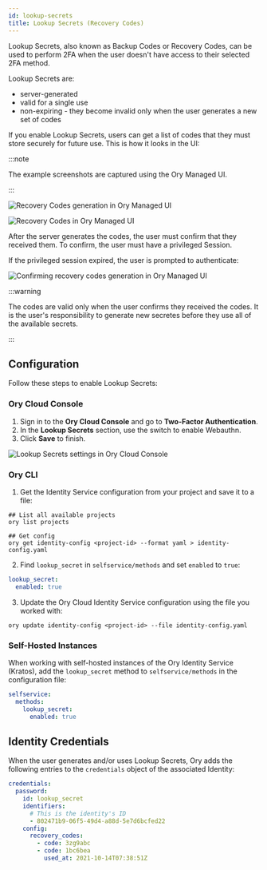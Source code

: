 ```yaml
---
id: lookup-secrets
title: Lookup Secrets (Recovery Codes)
---
```


Lookup Secrets, also known as Backup Codes or Recovery Codes, can be used to perform 2FA when the user doesn't have access to
their selected 2FA method.

Lookup Secrets are:

- server-generated
- valid for a single use
- non-expiring - they become invalid only when the user generates a new set of codes

If you enable Lookup Secrets, users can get a list of codes that they must store securely for future use. This is how it looks in
the UI:

:::note

The example screenshots are captured using the Ory Managed UI.

:::

![Recovery Codes generation in Ory Managed UI](../_static/mfa/6.png)

![Recovery Codes in Ory Managed UI](../_static/mfa/7.png)

After the server generates the codes, the user must confirm that they received them. To confirm, the user must have a privileged
Session.

If the privileged session expired, the user is prompted to authenticate:

![Confirming recovery codes generation in Ory Managed UI](../_static/mfa/8.png)

:::warning

The codes are valid only when the user confirms they received the codes. It is the user's responsibility to generate new secretes
before they use all of the available secrets.

:::

## Configuration

Follow these steps to enable Lookup Secrets:

### Ory Cloud Console

1. Sign in to the **Ory Cloud Console** and go to **Two-Factor Authentication**.
2. In the **Lookup Secrets** section, use the switch to enable Webauthn.
3. Click **Save** to finish.

![Lookup Secrets settings in Ory Cloud Console](../_static/mfa/9.png)

### Ory CLI

1. Get the Identity Service configuration from your project and save it to a file:

```shell
## List all available projects
ory list projects

## Get config
ory get identity-config <project-id> --format yaml > identity-config.yaml
```

2. Find `lookup_secret` in `selfservice/methods` and set `enabled` to `true`:

```yaml title="identity-config.yaml"
lookup_secret:
  enabled: true
```

3. Update the Ory Cloud Identity Service configuration using the file you worked with:

```shell
ory update identity-config <project-id> --file identity-config.yaml
```

### Self-Hosted Instances

When working with self-hosted instances of the Ory Identity Service (Kratos), add the `lookup_secret` method to
`selfservice/methods` in the configuration file:

```yaml title="kratos.config.yml"
selfservice:
  methods:
    lookup_secret:
      enabled: true
```

## Identity Credentials

When the user generates and/or uses Lookup Secrets, Ory adds the following entries to the `credentials` object of the associated 
Identity:

```yaml
credentials:
  password:
    id: lookup_secret
    identifiers:
      # This is the identity's ID
      - 802471b9-06f5-49d4-a88d-5e7d6bcfed22
    config:
      recovery_codes:
        - code: 3zg9abc
        - code: 1bc6bea
          used_at: 2021-10-14T07:38:51Z
```